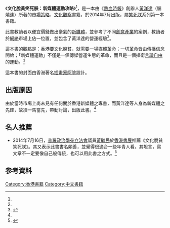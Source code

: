 {{copy edit|time=2016-05-03T22:24:00+08:00}}
{{Infobox Book
| name = 文化脫貧笑死朕
| translator =
| image = [[File:文化脫貧笑死朕.jpg|200px]]
| image_caption =《文化脫貧笑死朕》封面
| author =[[黃洋達|黃洋達]]（腦燒達）
| illustrator =
| cover_artist =[[阿塗|阿塗]]
| cover_design  = 
| country = [[香港|香港]]
| language = [[中文|中文]]
| series =笑死朕
| genre = [[市場|市場]][[策略|策略]]、[[文化|文化]][[觀察|觀察]]、[[新聞學|新聞學]]與[[傳播學|傳播學]]
| publisher = 《[[熱血時報|熱血時報]]》
| pub_date = 2014年7月
| media_type =
| pages =超過169
| isbn = 978-988-12503-3-9
| oclc =
| preceded_by = 
| followed_by = [[職業創作笑死朕|職業創作笑死朕]]}}

《'''文化脫貧笑死朕：新媒體運動攻略'''》<ref name ="a1"/>，是一本由《[[熱血時報|熱血時報]]》創辦人[[黃洋達|黃洋達]]（腦燒達）所著的[[市場策略|市場策略]]、[[文化|文化]][[觀察|觀察]]書籍，於2014年7月出版，屬[[笑死朕|笑死朕]]系列第一本書籍。

此書教讀者以便宜價錢做出豪氣的[[新媒體|新媒體]]，並參考了不同[[創意產業|創意產業]]的案例，教讀者於[[網絡|網絡]]市場上佔一位置，並包含了黃洋達的營運經驗<ref name ="a1"/>。

這本書的觀點是：香港要文化脫貧，就需要一場媒體革命；一切革命皆由傳播信念開始；「新媒體運動」不僅是一個傳媒營運生態的革命，而且是一個捍衛[[言論自由|言論自由]]的運動。<ref>{{cite web|title=文化脫貧笑死朕|url=http://www.cp1897.com.hk/product_info.php?BookId=9789881250339|agency=商務印書館網上書店|accessdate=2016-05-02|archive-date=2019-10-14|archive-url=https://web.archive.org/web/20191014210406/http://www.cp1897.com.hk/product_info.php?BookId=9789881250339|dead-url=no}}</ref>

這本書的封面由香港著名[[插畫家|插畫家]][[阿塗|阿塗]]設計。

==出版原因==
由於當時市場上尚未見有任何關於香港新媒體之專書，而黃洋達等人身為新媒體之先鋒，故須一馬當先，帶動討論，出版此書。<ref name ="a1"/>

==名人推薦==
*2014年7月16日，[[普羅政治學苑|普羅政治學苑]][[香港立法會|立法會]]議員[[黃毓民|黃毓民]]於[[香港書展|香港書展]]推薦《文化脫貧笑死朕》。其又表示此書書名頗善，並覺得很適合一些年青人看。其坦言，寫文章不一定要像自己般傳統，也可以用此書之方式。<ref>{{cite web|title=【2014 香港書展 熱血約實你】毓民降臨熱血時報書展攤位|url=https://www.youtube.com/watch?v=DoM_IIyov8s|agency=[[YouTube|YouTube]]|author=熱血時報|date=2014-07-16|accessdate=2016-05-02}}</ref>

== 参考資料 ==
{{Reflist|<ref name ="a1">{{cite web|title=笑死朕出書了|url=http://www.passiontimes.hk/article/07-16-2014/17896|agency=《[[熱血時報|熱血時報]]》|author=[[黃洋達|黃洋達]]|date=2014-07-16|accessdate=2016-05-02|archive-date=2019-09-29|archive-url=https://web.archive.org/web/20190929094419/http://www.passiontimes.hk/article/07-16-2014/17896|dead-url=no}}</ref>}}

[[Category:香港書籍|Category:香港書籍]]
[[Category:中文書籍|Category:中文書籍]]